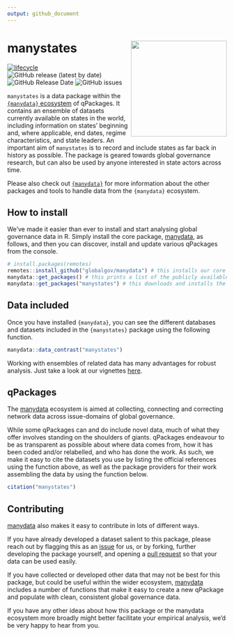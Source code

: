 ```yaml
---
output: github_document
---
```

# manystates <img src="man/figures/manystates_hexlogo.png" align="right" width="220"/>

<!-- badges: start -->
[![lifecycle](https://img.shields.io/badge/lifecycle-experimental-orange.svg)](https://www.tidyverse.org/lifecycle/#experimental)
![GitHub release (latest by date)](https://img.shields.io/github/v/release/globalgov/manystates)
![GitHub Release Date](https://img.shields.io/github/release-date/globalgov/manystates)
![GitHub issues](https://img.shields.io/github/issues-raw/globalgov/manystates)
<!-- badges: end -->

`manystates` is a data package within the [`{manydata}` ecosystem](https://github.com/globalgov) of qPackages. It contains an ensemble of datasets currently available on states in the world, including information on states' beginning and, where applicable, end dates, regime characteristics, and state leaders. An important aim of `manystates` is to record and include states as far back in history as possible. The package is geared towards global governance research, but can also be used by anyone interested in state actors across time. 

Please also check out [`{manydata}`](https://github.com/globalgov/manydata) for more information about the other packages and tools to handle data from the `{manydata}` ecosystem. 

## How to install

We've made it easier than ever to install and start analysing global governance data in R.
Simply install the core package, [manydata](https://github.com/globalgov/manydata), as follows,
and then you can discover, install and update various qPackages from the console.

```r
# install.packages(remotes)
remotes::install_github("globalgov/manydata") # this installs our core package, the only one you need to do independently
manydata::get_packages() # this prints a list of the publicly available data packages currently available
manydata::get_packages("manystates") # this downloads and installs the named package
```

## Data included

Once you have installed `{manydata}`, you can see the different databases and datasets
included in the `{manystates}` package using the following function.

```r
manydata::data_contrast("manystates")
```

Working with ensembles of related data has many advantages for robust analysis.
Just take a look at our vignettes [here](https://globalgov.github.io/manydata/articles/user.html).

## qPackages

The [manydata](https://github.com/globalgov/manydata) ecosystem is aimed at collecting, connecting and correcting network data across issue-domains of global governance.

While some qPackages can and do include novel data,
much of what they offer involves standing on the shoulders of giants.
qPackages endeavour to be as transparent as possible about where data comes from, 
how it has been coded and/or relabelled, and who has done the work.
As such, we make it easy to cite the datasets you use
by listing the official references using the function above,
as well as the package providers for their work assembling the data
by using the function below.

```r
citation("manystates")
```

## Contributing

[manydata](https://github.com/globalgov/manydata/blob/main/.github/CONTRIBUTING.md) also makes it easy to contribute in lots of different ways.

If you have already developed a dataset salient to this package,
please reach out by flagging this as an [issue](https://github.com/globalgov/manystates/issues) for us,
or by forking, further developing the package yourself, and opening a [pull request](https://github.com/globalgov/manystates/pulls)
so that your data can be used easily.

If you have collected or developed other data that may not be best for this package,
but could be useful within the wider ecosystem, 
[manydata](https://github.com/globalgov/manydata) includes a number of functions that make it easy
to create a new qPackage and populate with clean, consistent global governance data.

If you have any other ideas about how this package or the manydata ecosystem more broadly
might better facilitate your empirical analysis, we'd be very happy to hear from you.
